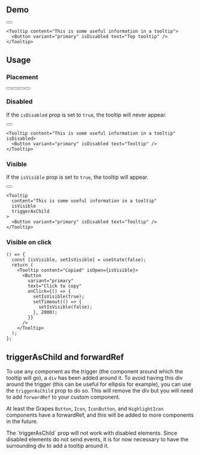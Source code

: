 

## Demo

<div className="box">
  <Tooltip
    content="This is some useful information in a tooltip"
    placement="top"
    triggerAsChild
  >
    <Button variant="primary" isDisabled text="Top tooltip" />
  </Tooltip>
</div>

```tsx
<Tooltip content="This is some useful information in a tooltip">
  <Button variant="primary" isDisabled text="Top tooltip" />
</Tooltip>
```

## Usage

### Placement

<div className="box flex flex-wrap gap-l">
  <Tooltip
    content="This is some useful information in a tooltip"
    placement="top"
  >
    <Button variant="primary" isDisabled text="Top tooltip" />
  </Tooltip>
  <Tooltip
    content="This is some useful information in a tooltip"
    placement="bottom"
  >
    <Button variant="primary" isDisabled text="Bottom tooltip" />
  </Tooltip>
  <Tooltip
    content="This is some useful information in a tooltip"
    placement="left"
  >
    <Button variant="primary" isDisabled text="Left tooltip" />
  </Tooltip>
  <Tooltip
    content="This is some useful information in a tooltip"
    placement="right"
  >
    <Button variant="primary" isDisabled text="Right tooltip" />
  </Tooltip>
</div>

### Disabled

If the `isDisabled` prop is set to `true`, the tooltip will never appear.

<div className="box">
  <Tooltip content="This is some useful information in a tooltip" isDisabled>
    <Button variant="primary" isDisabled text="Tooltip" />
  </Tooltip>
</div>

```tsx
<Tooltip content="This is some useful information in a tooltip" isDisabled>
  <Button variant="primary" isDisabled text="Tooltip" />
</Tooltip>
```

### Visible

If the `isVisible` prop is set to `true`, the tooltip will appear.

<div className="box">
  <Tooltip
    content="This is some useful information in a tooltip"
    isVisible
    triggerAsChild
  >
    <Button variant="primary" isDisabled text="Tooltip" />
  </Tooltip>
</div>

```tsx
<Tooltip
  content="This is some useful information in a tooltip"
  isVisible
  triggerAsChild
>
  <Button variant="primary" isDisabled text="Tooltip" />
</Tooltip>
```

### Visible on click

<VisibleOnClick />

```tsx
() => {
  const [isVisible, setIsVisible] = useState(false);
  return (
    <Tooltip content="Copied" isOpen={isVisible}>
      <Button
        variant="primary"
        text="Click to copy"
        onClick={() => {
          setIsVisible(true);
          setTimeout(() => {
            setIsVisible(false);
          }, 2000);
        }}
      />
    </Tooltip>
  );
};
```

## triggerAsChild and forwardRef

To use any component as the trigger (the component around which the tooltip will go), a `div` has been added around it. To avoid having this div around the trigger (this can be useful for ellipsis for example), you can use the `triggerAsChild` prop to do so. This will remove the div but you will need to add `forwardRef` to your custom component.

At least the Grapes `Button`, `Icon`, `IconButton`, and `HighlightIcon` components have a forwardRef, and this will be added to more components in the future.

<Callout variant="alert" title="Disabled elements">
  The `triggerAsChild` prop will not work with disabled elements. Since disabled
  elements do not send events, it is for now necessary to have the surrounding
  div to add a tooltip around it.
</Callout>
